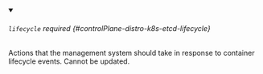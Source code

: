 


<details className="config-field" data-expandable="true" open>
<summary>

###### `lifecycle` <span className="config-field-required" data-required="false">required</span> <span className="config-field-type"></span> <span className="config-field-default"></span> <span className="config-field-enum"></span> {#controlPlane-distro-k8s-etcd-lifecycle}

Actions that the management system should take in response to container lifecycle events.
Cannot be updated.

</summary>

<PartialLifecyclereference />


</details>
